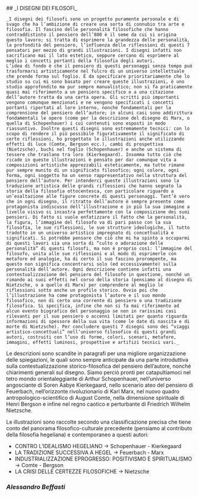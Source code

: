
<div className='flex flex-col'>
## <span style={{color:'black'}}>_I DISEGNI DEI FILOSOFI_</span>


    _I disegni dei filosofi sono un progetto puramente personale e di svago che ha l’ambizione di creare una sorta di connubio tra arte e filosofia. Il fascino delle personalità filosofiche che hanno contraddistinto il pensiero dell’800 è il seme da cui si origina questo lavoro; si tratta di esprimere la grandezza delle personalità, la profondità del pensiero, l’influenza delle riflessioni di questi 7 pensatori per mezzo di grandi illustrazioni. I disegni infatti non sacrificano mai il lato estetico, seppure cercano di esprimere al meglio i concetti portanti della filosofia degli autori.
    L’idea di fondo è che il pensiero di questi personaggi senza tempo può trasformarsi artisticamente nel fulcro di un universo intellettuale che prende forma sul foglio. È da specificare prioritariamente che lo studio su cui mi sono basato per creare queste illustrazioni, è uno studio approfondito ma pur sempre manualistico; non si fa praticamente quasi mai riferimento a un pensiero specifico o a una citazione dell’autore tratta da una certa opera. Gli scritti più importanti vengono comunque menzionati e ne vengono specificati i concetti portanti riportati al loro interno, nonché fondamentali per la comprensione del pensiero dell’autore; in alcuni casi sono addirittura fondamentali le opere (come per la descrizione del disegno di Marx, o quella di Schopenhauer) i cui contenuti sono esposti in modo riassuntivo. Inoltre questi disegni sono estremamente tecnici: con lo scopo di rendere il più possibile figurativamente il significato di certe riflessioni, ho progettato le illustrazioni anche utilizzando effetti di luce (Comte, Bergson ecc.), cambi di prospettiva (Nietzsche), buchi nel foglio (Schopenhauer) e anche un sistema di tessere che traslano tra loro (Kierkegaard). Insomma tutto ciò che ricade in queste illustrazioni è pensato per dar comunque vita a composizioni artistiche apprezzabili esteticamente, ma tutto rimane pur sempre munito di un significato filosofico; ogni colore, ogni forma, ogni soggetto ha un senso rappresentativo nella struttura del pensiero dell’autore. Per intenderci queste illustrazioni sono la traduzione artistica delle grandi riflessioni che hanno segnato la storia della filosofia ottocentesca, con particolare riguardo a un’esaltazione alle figure concrete di questi personaggi. Tant’è vero che in ogni disegno, il ritratto dell’autore è sempre presente come protagonista indiscusso dell’illustrazione e in più la sua immagine a livello visivo si incastra perfettamente con la composizione dei suoi pensieri. Di fatto si vuole enfatizzare il fatto che la personalità, la figura, l’immagine del filosofo va di pari passo con la sua filosofia, le sue riflessioni, le sue strutture ideologiche, il tutto tradotto in un universo artistico impregnato di concettualità e significati. Si potrebbe pensare che ciò che mi ha spinto a occuparmi di questi lavori sia una sorta di “culto o adorazione delle personalità” di questi filosofi, ma non è proprio così: l’immagine del filosofo, unita alle sue riflessioni e al modo di esprimerle con metafore ed analogie, ha di certo il suo fascino prorompente, ma questo non significa concentrarsi solo (ed eccessivamente) sulla personalità dell’autore. Ogni descrizione contiene infatti una contestualizzazione del pensiero del filosofo in questione, nonché un rimando ai suoi effetti nel corso della storia (pensiamo al disegno di Nietzsche, o a quello di Marx) per comprendere al meglio le riflessioni sotto anche un profilo storico. Ovvio poi che l’illustrazione ha come protagonista l’autore e il suo mondo filosofico, non di certo una corrente di pensiero o una tradizione filosofica. Si specifica, infine che non si fa mai riferimento ad alcun evento biografico del personaggio se non in rarissimi casi rilevanti per il suo pensiero o accenni limitati per quanto riguarda informazioni di spessore della sua vita (come le date di nascita e di morte di Nietzsche). Per concludere questi 7 disegni sono dei “viaggi artistico-concettuali” nell’universo filosofico di questi grandi autori, costruiti con l’uso di forme, colori, scenari, metafore, immagini, effetti luminosi, prospettive e artifizi tecnici vari._

Le descrizioni sono scandite in paragrafi per una migliore organizzazione delle spiegazioni, le quali sono sempre anticipate da una parte introduttiva sulla contestualizzazione storico-filosofica del pensiero dell’autore, nonché chiarimenti generali sul disegno. Siamo perciò pronti per catapultiamoci nel tetro mondo orientaleggiante di Arthur Schopenhauer, nell’universo angosciante di Soren Aabye Kierkegaard, nello scenario ateo del pensiero di Feuerbach, nell’orizzonte rivoluzionario di Karl Marx, nel nuovo quadro antropologico-scientifico di August Comte, nella dimensione spirituale di Henri Bergson e infine nel regno caotico e perturbante di Friedrich Wilhelm Nietzsche.

Le illustrazioni sono raccolte secondo una classificazione precisa che tiene conto del panorama filosofico-culturale precedente (pensiamo al contributo della filosofia hegeliana) e contemporaneo a questi autori:

* <Link href={'#shopenhauer-kierkegaard'} >CONTRO L’IDEALISMO HEGELIANO</Link> &rarr; Schopenhauer - Kierkegaard
* <Link href={'#feuerbach-marx'}>LA TRADIZIONE SUCCESSIVA A HEGEL</Link>  &rarr; Feuerbach - Marx
* <Link href={'#comte-bergson'}>INDUSTRIALIZZAZIONE EPROGRESSO: POSITIVISMO E SPIRITUALISMO</Link>  &rarr; Comte - Bergson
* <Link href={'#nietzsche'}>LA CRISI DELLE CERTEZZE FILOSOFICHE</Link>  &rarr; Nietzsche

### <div className='flex justify-center'>**_Alessandro Beffasti_**</div>

</div>


>
